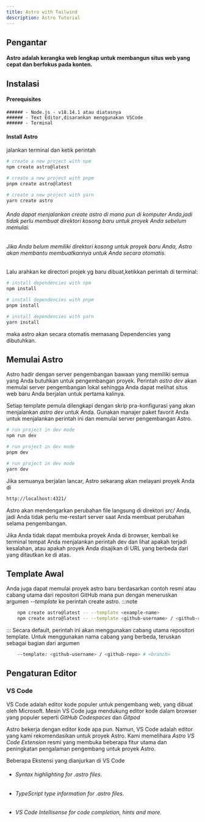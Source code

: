 ```yaml
---
title: Astro with Tailwind
description: Astro Tutorial
---
```



## Pengantar

#### Astro adalah kerangka web lengkap untuk membangun situs web yang cepat dan berfokus pada konten.

## Instalasi

#### Prerequisites

    ###### - Node.js - v18.14.1 atau diatasnya
    ###### - Text Editor,disarankan menggunakan VSCode
    ###### - Terminal

#### Install Astro

jalankan terminal dan ketik perintah

<Tabs>
<TabItem label="npm">

```sh
# create a new project with npm
npm create astro@latest
```

</TabItem>
<TabItem label="pnpm">

```sh
# create a new project with pnpm
pnpm create astro@latest
```

</TabItem>
<TabItem label="Yarn">

```sh
# create a new project with yarn
yarn create astro
```

</TabItem>
</Tabs>

###### Anda dapat menjalankan _create astro_ di mana pun di komputer Anda,jadi tidak perlu membuat direktori kosong baru untuk proyek Anda sebelum memulai.
###### Jika Anda belum memiliki direktori kosong untuk proyek baru Anda, Astro akan membantu membuatkannya untuk Anda secara otomatis.

Lalu arahkan ke directori projek yg baru dibuat,ketikkan perintah di terminal:

<Tabs>
<TabItem label="npm">

```sh
# install dependencies with npm
npm install
```

</TabItem>
<TabItem label="pnpm">

```sh
# install dependencies with pnpm
pnpm install
```

</TabItem>
<TabItem label="Yarn">

```sh
# install dependencies with yarn
yarn install
```

</TabItem>
</Tabs>

maka astro akan secara otomatis memasang Dependencies yang dibutuhkan.

## Memulai Astro

Astro hadir dengan server pengembangan bawaan yang memiliki semua yang Anda butuhkan untuk pengembangan proyek. Perintah _astro dev_ akan memulai server pengembangan lokal sehingga Anda dapat melihat situs web baru Anda berjalan untuk pertama kalinya.

Setiap template pemula dilengkapi dengan skrip pra-konfigurasi yang akan menjalankan _astro dev_ untuk Anda. Gunakan manajer paket favorit Anda untuk menjalankan perintah ini dan memulai server pengembangan Astro.
<Tabs>
<TabItem label="npm">

```sh
# run project in dev mode
npm run dev
```

</TabItem>
<TabItem label="pnpm">

```sh
# run project in dev mode
pnpm dev
```

</TabItem>
<TabItem label="Yarn">

```sh
# run project in dev mode
yarn dev
```

</TabItem>
</Tabs>

Jika semuanya berjalan lancar, Astro sekarang akan melayani proyek Anda di 

```sh
http://localhost:4321/
```
Astro akan mendengarkan perubahan file langsung di direktori _src/_ Anda, jadi Anda tidak perlu me-restart server saat Anda membuat perubahan selama pengembangan.

Jika Anda tidak dapat membuka proyek Anda di browser, kembali ke terminal tempat Anda menjalankan perintah dev dan lihat apakah terjadi kesalahan, atau apakah proyek Anda disajikan di URL yang berbeda dari yang ditautkan ke di atas.

## Template Awal

Anda juga dapat memulai proyek astro baru berdasarkan contoh resmi atau cabang utama dari repositori GitHub mana pun dengan meneruskan argumen _--template_ ke perintah create astro.
:::note
```sh
    npm create astro@latest -- --template <example-name>
    npm create astro@latest -- --template <github-username> / <github-repo>
```
:::
Secara default, perintah ini akan menggunakan cabang utama repositori template. Untuk menggunakan nama cabang yang berbeda, teruskan sebagai bagian dari argumen
```sh
    --template: <github-username> / <github-repo> # <branch>
```

## Pengaturan Editor

### VS Code

VS Code adalah editor kode populer untuk pengembang web, yang dibuat oleh Microsoft. Mesin VS Code juga mendukung editor kode dalam browser yang populer seperti _GitHub Codespaces_ dan _Gitpod_

Astro bekerja dengan editor kode apa pun. Namun, VS Code adalah editor yang kami rekomendasikan untuk proyek Astro. Kami memelihara _Astro VS Code Extension_ resmi yang membuka beberapa fitur utama dan peningkatan pengalaman pengembang untuk proyek Astro.

Beberapa Ekstensi yang dianjurkan di VS Code


- ###### Syntax highlighting for .astro files.
- ###### TypeScript type information for .astro files.
- ###### VS Code Intellisense for code completion, hints and more.
